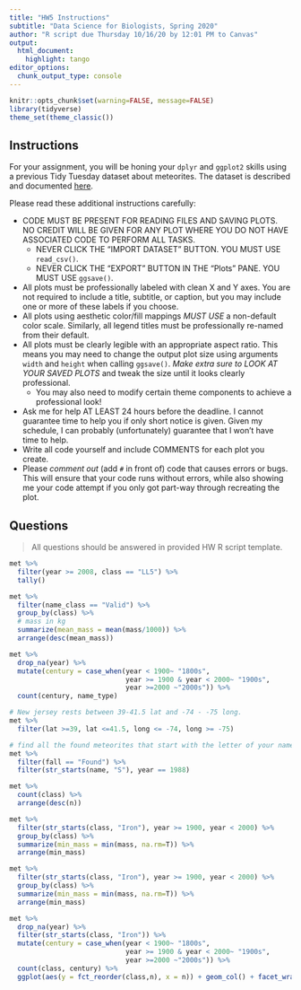 ```yaml
---
title: "HW5 Instructions"
subtitle: "Data Science for Biologists, Spring 2020"
author: "R script due Thursday 10/16/20 by 12:01 PM to Canvas"
output: 
  html_document:
    highlight: tango
editor_options: 
  chunk_output_type: console
---
```


```r
knitr::opts_chunk$set(warning=FALSE, message=FALSE)
library(tidyverse)
theme_set(theme_classic())
```


## Instructions

For your assignment, you will be honing your `dplyr` and `ggplot2` skills using a previous Tidy Tuesday dataset about meteorites. The dataset is described and documented [here](https://github.com/rfordatascience/tidytuesday/tree/master/data/2019/2019-06-11).

Please read these additional instructions carefully:

+ CODE MUST BE PRESENT FOR READING FILES AND SAVING PLOTS. NO CREDIT WILL BE GIVEN FOR ANY PLOT WHERE YOU DO NOT HAVE ASSOCIATED CODE TO PERFORM ALL TASKS.
  + NEVER CLICK THE "IMPORT DATASET" BUTTON. YOU MUST USE `read_csv()`.
  + NEVER CLICK THE "EXPORT" BUTTON IN THE "Plots" PANE. YOU MUST USE `ggsave()`.
+ All plots must be professionally labeled with clean X and Y axes. You are not required to include a title, subtitle, or caption, but you may include one or more of these labels if you choose.
+ All plots using aesthetic color/fill mappings _MUST USE_ a non-default color scale. Similarly, all legend titles must be professionally re-named from their default.
+ All plots must be clearly legible with an appropriate aspect ratio. This means you may need to change the output plot size using arguments `width` and `height` when calling `ggsave()`. *Make extra sure to LOOK AT YOUR SAVED PLOTS* and tweak the size until it looks clearly professional.
  + You may also need to modify certain theme components to achieve a professional look!
+ Ask me for help AT LEAST 24 hours before the deadline. I cannot guarantee time to help you if only short notice is given. Given my schedule, I can probably (unfortunately) guarantee that I won't have time to help.
+ Write all code yourself and include COMMENTS for each plot you create.
+ Please *comment out* (add `#` in front of) code that causes errors or bugs. This will ensure that your code runs without errors, while also showing me your code attempt if you only got part-way through recreating the plot.

## Questions

> All questions should be answered in provided HW R script template. 

```r
met %>%
  filter(year >= 2008, class == "LL5") %>%
  tally()
```


```r
met %>%
  filter(name_class == "Valid") %>%
  group_by(class) %>% 
  # mass in kg
  summarize(mean_mass = mean(mass/1000)) %>% 
  arrange(desc(mean_mass))
```


```r
met %>%
  drop_na(year) %>%
  mutate(century = case_when(year < 1900~ "1800s",
                             year >= 1900 & year < 2000~ "1900s",
                             year >=2000 ~"2000s")) %>%
  count(century, name_type)
```

```r
# New jersey rests between 39-41.5 lat and -74 - -75 long. 
met %>%
  filter(lat >=39, lat <=41.5, long <= -74, long >= -75)
```



```r
# find all the found meteorites that start with the letter of your name and fell in your birthyear
met %>%
  filter(fall == "Found") %>%
  filter(str_starts(name, "S"), year == 1988)
```



```r
met %>%
  count(class) %>%
  arrange(desc(n))
```

```r
met %>%
  filter(str_starts(class, "Iron"), year >= 1900, year < 2000) %>%
  group_by(class) %>%
  summarize(min_mass = min(mass, na.rm=T)) %>% 
  arrange(min_mass)
```

```r
met %>%
  filter(str_starts(class, "Iron"), year >= 1900, year < 2000) %>%
  group_by(class) %>%
  summarize(min_mass = min(mass, na.rm=T)) %>% 
  arrange(min_mass)
```

```r
met %>%
  drop_na(year) %>%
  filter(str_starts(class, "Iron")) %>%
  mutate(century = case_when(year < 1900~ "1800s",
                             year >= 1900 & year < 2000~ "1900s",
                             year >=2000 ~"2000s")) %>%
  count(class, century) %>%
  ggplot(aes(y = fct_reorder(class,n), x = n)) + geom_col() + facet_wrap(~century)
```




